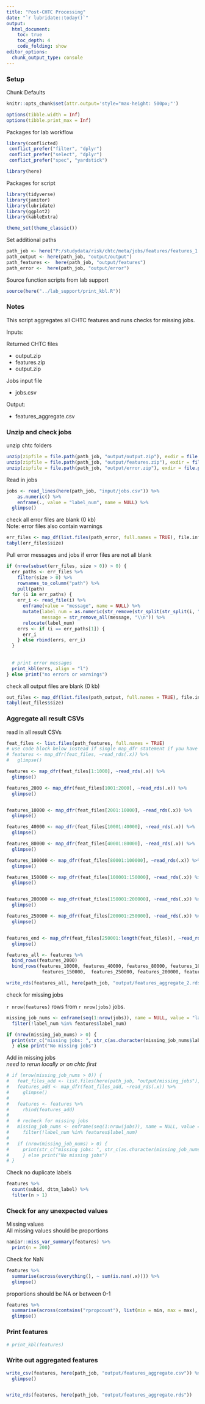 ---
title: "Post-CHTC Processing"
date: "`r lubridate::today()`"
output: 
  html_document:
    toc: true 
    toc_depth: 4
    code_folding: show
editor_options: 
  chunk_output_type: console
---

### Setup

Chunk Defaults
```{r defaults, include=FALSE}
knitr::opts_chunk$set(attr.output='style="max-height: 500px;"')

options(tibble.width = Inf)
options(tibble.print_max = Inf)
```


Packages for lab workflow 
```{r, packages_workflow, message=FALSE, warning=FALSE}
library(conflicted) 
 conflict_prefer("filter", "dplyr")
 conflict_prefer("select", "dplyr")
 conflict_prefer("spec", "yardstick")

library(here)  
```

Packages for script
```{r, packages_script, message=FALSE, warning=FALSE}
library(tidyverse)  
library(janitor) 
library(lubridate)
library(ggplot2)
library(kableExtra)

theme_set(theme_classic()) 
```

Set additional paths
```{r}
path_job <- here("P:/studydata/risk/chtc/meta/jobs/features/features_1.1000")
path_output <- here(path_job, "output/output")
path_features <-  here(path_job, "output/features")
path_error <-  here(path_job, "output/error")
```

Source function scripts from lab support
```{r  source_script, message=FALSE, warning=FALSE}
source(here("../lab_support/print_kbl.R"))
```


### Notes
This script aggregates all CHTC features and runs checks for missing jobs.
  

Inputs:  

Returned CHTC files   

- output.zip  
- features.zip    
- output.zip   

Jobs input file   

- jobs.csv   

Output:   

- features_aggregate.csv   

### Unzip and check jobs

unzip chtc folders
```{r}
unzip(zipfile = file.path(path_job, "output/output.zip"), exdir = file.path(path_job, "output"))
unzip(zipfile = file.path(path_job, "output/features.zip"), exdir = file.path(path_job, "output"))
unzip(zipfile = file.path(path_job, "output/error.zip"), exdir = file.path(path_job, "output"))
```

Read in jobs
```{r}
jobs <- read_lines(here(path_job, "input/jobs.csv")) %>% 
    as.numeric() %>%
    enframe(., value = "label_num", name = NULL) %>% 
  glimpse()
```



check all error files are blank (0 kb)    
Note: error files also contain warnings
```{r}
err_files <- map_df(list.files(path_error, full.names = TRUE), file.info)
tabyl(err_files$size)
```

Pull error messages and jobs if error files are not all blank
```{r}
if (nrow(subset(err_files, size > 0)) > 0) {
  err_paths <- err_files %>% 
    filter(size > 0) %>% 
    rownames_to_column("path") %>% 
    pull(path) 
  for (i in err_paths) {
    err_i <- read_file(i) %>% 
      enframe(value = "message", name = NULL) %>% 
      mutate(label_num = as.numeric(str_remove(str_split(str_split(i, "/")[[1]][11], "_")[[1]][2], ".err")),
             message = str_remove_all(message, "\\n")) %>% 
      relocate(label_num)
    errs <- if (i == err_paths[1]) {
      err_i
    } else rbind(errs, err_i)
  }
  
  
  # print error messages
  print_kbl(errs, align = "l")
} else print("no errors or warnings")
```


check all output files are blank (0 kb)
```{r}
out_files <- map_df(list.files(path_output, full.names = TRUE), file.info)
tabyl(out_files$size)
```

### Aggregate all result CSVs

read in all result CSVs
```{r}
feat_files <- list.files(path_features, full.names = TRUE)
# use code block below instead if single map_dfr statement if you have over 100000 jobs
# features <- map_dfr(feat_files, ~read_rds(.x)) %>% 
#   glimpse()
```

```{r}
features <- map_dfr(feat_files[1:1000], ~read_rds(.x)) %>%
  glimpse()

features_2000 <- map_dfr(feat_files[1001:2000], ~read_rds(.x)) %>%
  glimpse()


features_10000 <- map_dfr(feat_files[2001:10000], ~read_rds(.x)) %>%
  glimpse()

features_40000 <- map_dfr(feat_files[10001:40000], ~read_rds(.x)) %>%
  glimpse()

features_80000 <- map_dfr(feat_files[40001:80000], ~read_rds(.x)) %>%
  glimpse()

features_100000 <- map_dfr(feat_files[80001:100000], ~read_rds(.x)) %>%
  glimpse()

features_150000 <- map_dfr(feat_files[100001:150000], ~read_rds(.x)) %>%
  glimpse()


features_200000 <- map_dfr(feat_files[150001:200000], ~read_rds(.x)) %>%
  glimpse()

features_250000 <- map_dfr(feat_files[200001:250000], ~read_rds(.x)) %>%
  glimpse()


features_end <- map_dfr(feat_files[250001:length(feat_files)], ~read_rds(.x)) %>%
  glimpse()

features_all <- features %>% 
  bind_rows(features_2000)
  bind_rows(features_10000, features_40000, features_80000, features_100000,
             features_150000,  features_250000, features_200000, features_end)

write_rds(features_all, here(path_job, "output/features_aggregate_2.rds"), "xz")
```



check for missing jobs    

`r nrow(features)` rows from `r nrow(jobs)` jobs.      

```{r}
missing_job_nums <- enframe(seq(1:nrow(jobs)), name = NULL, value = "label_num") %>% 
  filter(!label_num %in% features$label_num)

if (nrow(missing_job_nums) > 0) {
  print(str_c("missing jobs: ", str_c(as.character(missing_job_nums$label_num), collapse=", ")))
  } else print("No missing jobs")
```

Add in missing jobs    
*need to rerun locally or on chtc first*
```{r}
# if (nrow(missing_job_nums > 0)) {
#   feat_files_add <- list.files(here(path_job, "output/missing_jobs"), full.names = TRUE)
#   features_add <- map_dfr(feat_files_add, ~read_rds(.x)) %>% 
#     glimpse()
# 
#   features <- features %>% 
#     rbind(features_add)
# 
#   # recheck for missing jobs
#   missing_job_nums <- enframe(seq(1:nrow(jobs)), name = NULL, value = "label_num") %>% 
#     filter(!label_num %in% features$label_num)
#   
#   if (nrow(missing_job_nums) > 0) {
#     print(str_c("missing jobs: ", str_c(as.character(missing_job_nums$label_num), collapse=", ")))
#     } else print("No missing jobs")
# }
```


Check no duplicate labels
```{r}
features %>% 
  count(subid, dttm_label) %>% 
  filter(n > 1)
```

### Check for any unexpected values

Missing values    
All missing values should be proportions   
```{r}
naniar::miss_var_summary(features) %>% 
  print(n = 200)
```

Check for NaN
```{r}
features %>% 
  summarise(across(everything(), ~ sum(is.nan(.x)))) %>% 
  glimpse()
```


proportions should be NA or between 0-1
```{r}
features %>% 
  summarise(across(contains("rpropcount"), list(min = min, max = max), na.rm = TRUE)) %>% 
  glimpse()
```

### Print features

```{r}
# print_kbl(features)
```



### Write out aggregated features


```{r}
write_csv(features, here(path_job, "output/features_aggregate.csv")) %>% 
  glimpse()


write_rds(features, here(path_job, "output/features_aggregate.rds"))
```

